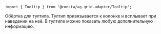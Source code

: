 
<RemadeInfo
  commponentName="Tooltip"
  apiUrl="https://www.ag-grid.com/react-data-grid/component-tooltip/"
/>

```tsx
import { Tooltip } from '@consta/ag-grid-adapter/Tooltip';
```

Обёртка для тултипа. Тултип привязывается к колонке и всплывает при наведении на неё. В тултипе можно показать любую дополнительную информацию.

<TooltipExample />
